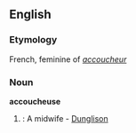 ==English==
===Etymology===
French, feminine of ''[[accoucheur]]''

===Noun===
'''accoucheuse'''
#{{rare}}: A midwife - [[Dunglison]]